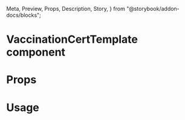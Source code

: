   Meta,
  Preview,
  Props,
  Description,
  Story,
} from "@storybook/addon-docs/blocks";

<Meta title="VACCINATION_CERT" component={VaccinationCertTemplate} />

# VaccinationCertTemplate component

<Description of={VaccinationCertTemplate} />

# Props

<Props of={VaccinationCertTemplate} />

# Usage

<Preview>
  <Story name="VAC v1.0 without nric">
    <VaccinationCertTemplate
      document={object("document", sampleWithoutNric)}
    />
  </Story>
  <Story name="VAC v1.0 with multi-dose">
    <VaccinationCertTemplate
      document={object("document", sampleWithMultipleDose)}
    />
  </Story>
  <Story name="VAC v1.0 with multi-dose, multi-qr">
    <VaccinationCertTemplate
      document={object("document", sampleWithMultipleDoseMultiQr)}
    />
  </Story>
</Preview>
